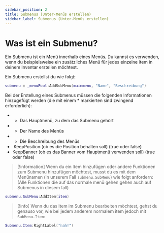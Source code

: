 ```yaml
---
sidebar_position: 2
title: Submenus (Unter-Menüs erstellen)
sidebar_label: Submenus (Unter-Menüs erstellen)
---
```

# Was ist ein Submenu?

Ein Submenu ist ein Menü innerhalb eines Menüs. Du kannst es verwenden, wenn du beispielsweise ein zusätzliches Menü für jedes einzelne Item in deinem Inventar erstellen möchtest.

Ein Submenu erstellst du wie folgt:

```lua
submenu = _menuPool:AddSubMenu(mainmenu, "Name", "Beschreibung")
```

Bei der Erstellung eines Submenus müssen die folgenden Informationen hinzugefügt werden (die mit einem * markierten sind zwingend erforderlich):

- * Das Hauptmenü, zu dem das Submenu gehört
- * Der Name des Menüs
- * Die Beschreibung des Menüs
-  KeepPosition (ob es die Position behalten soll) (true oder false)
- KeepBanner (ob es das Banner vom Hauptmenü verwenden soll) (true oder false)

>[!information] Wenn du ein Item hinzufügen oder andere Funktionen zum Submenu hinzufügen möchtest, musst du es mit dem Menünamen (in unserem Fall `submenu.SubMenu`) wie folgt anfordern: (Alle Funktionen die auf das normale menü gehen gehen auch auf Submenus in diesem fall)

```lua
submenu.SubMenu:AddItem(item)
```

> [!info] Wenn du das Item im Submenu bearbeiten möchtest, gehst du genauso vor, wie bei jedem anderem normalem item jedoch mit `SubMenu.Item`:

```lua
Submenu.Item:RightLabel("hah!")
```
